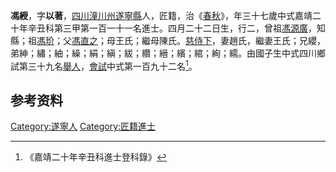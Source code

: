 {{明清人物信息框
| 姓名 = 馮綬
| 原名 =
| 圖片名稱= 
| 圖片大小 =
| 圖片說明 = 
| 最高職務 =
| 國家 = 大明 
| 爵位 =
| 籍貫 = [[四川|四川]][[潼川州|潼川州]][[遂寧縣|遂寧縣]]
| 族裔 = 
| 字號 = 
| 諡號 =
| 出生日期 = 四月二十二日
| 出生地點 = 
| 逝世日期 = 卒年不詳 
| 逝世地點 =
| 墓葬 =
| 配偶 = 趙氏、王氏
| 親屬 = 曾祖[[馮源廣|馮源廣]]，祖[[馮玠|馮玠]]，父[[馮直之|馮直之]]，母王氏；繼母陳氏
| 出身 =
* 嘉靖二十年辛丑科同進士出身
| 經歷 =
| 著作 = 
}}
'''馮綬'''{{BD|1505年||？年||}}，字'''以著'''，[[四川|四川]][[潼川州|潼川州]][[遂寧縣|遂寧縣]]人，匠籍，治《[[春秋|春秋]]》，年三十七歲中式嘉靖二十年辛丑科第三甲第一百一十一名進士。四月二十二日生，行二，曾祖[[馮源廣|馮源廣]]，知縣；祖[[馮玠|馮玠]]；父[[馮直之|馮直之]]；母王氏；繼母陳氏。[[慈侍下|慈侍下]]，妻趙氏，繼妻王氏；兄纓，弟紳；繡；紬；繰；絹；縝；紱；纘；縉；繽；綰；絢；繻。由國子生中式四川鄉試第三十九名[[舉人|舉人]]，[[會試|會試]]中式第一百九十二名<ref>《嘉靖二十年辛丑科進士登科錄》</ref>。

== 参考资料 ==
{{reflist}}

{{嘉靖二十年辛丑科殿试金榜}}

{{Authority control}}
{{DEFAULTSORT:}}
[[Category:遂寧人|Category:遂寧人]]
[[Category:匠籍進士|Category:匠籍進士]]


{{明朝人物小作品}}